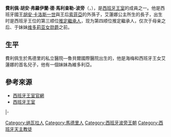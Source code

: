 {{Infobox royalty|royal|consort
| name = 費利佩·胡安·弗羅伊蘭<br/>{{lang|es|Felipe Juan Froilán}}
| title = 
| image = (Froilán) Presentación de los carteles de la feria taurina de San Isidro 2 (cropped).jpg
| caption = 
| spouse = 
| royal house  =
| othertitles  =
| father = [[海梅·德·马里查拉尔|海梅·德·馬利查勒]]
| mother = [[艾蓮娜_(西班牙公主)|艾蓮娜公主]]
| date of birth = {{birth date and age|1998|7|17|}}
| place of birth = {{SPA}}[[马德里|马德里]]魯貝爾國際醫院<ref>https://www.esdiario.com/324101717/Froilan-descoloca-a-sus-propios-familiares-y-amigos-con-un-giro-inesperado.html</ref>
| religion  = [[天主教會|羅馬天主教]]
| date of death  = 
| place of death = 
}}
{{Spanish Royal Family}}
{{Spanish name 2|馬利查勒（{{lang|es|Marichalar}}）|波旁（{{lang|es|Borbón}}）}}
'''費利佩·胡安·弗羅伊蘭·德·馬利查勒-波旁'''（{{lang-es|'''Felipe Juan Froilán de Todos los Santos de Marichalar y Borbón'''}}，{{bd|1998年|7月17日|catIdx=F}}），是[[西班牙王室|西班牙王室]]的成員之一。他是西班牙國王[[胡安·卡洛斯一世|胡安·卡洛斯一世]]與王后[[索菲婭_(西班牙王后)|索菲亞]]的外孫子，艾蓮娜公主所生的長子，出生时是西班牙王位的第三顺位[[推定繼承人|推定繼承人]]，现为第四顺位推定繼承人，仅次于母亲之后、于妹妹[[维多莉亚·德·马利查勒|维多莉亚女勋爵]]之前。

==生平==
費利佩生於馬德里的私立醫院—魯貝爾國際醫院出生的，他是海梅和西班牙王女艾蓮娜的首名兒子，他有一個妹妹為維多利亞。
{{Ahnentafel top|先祖}}<center>
{{ahnentafel-compact5
|style = font-size: 85%;
|boxstyle_1=background-color: #fcc;
|boxstyle_2=background-color: #fb9;
|boxstyle_3=background-color: #ffc;
|boxstyle_4=background-color: #bfc;
|boxstyle_5=background-color: #9fe;
|1= '''费利佩·德·马利查勒勋爵'''
|2= '''父：'''[[海梅·德·马里查拉尔|海梅·德·馬利查勒勋爵]]
|3= '''母：'''{{link-es|盧戈公爵|Ducado de Lugo|盧戈女公爵}}[[艾蓮娜_(西班牙公主)|艾蓮娜公主]]
|4= '''祖父：'''{{link-es|里帕尔达伯爵|Condado de Ripalda}}{{link-es|阿马利奥·德·马利查勒|Amalio de Marichalar y Bruguera}}
|5= '''祖母：'''伯爵夫人{{link-es|玛丽亚·康塞普西翁·萨恩斯德特哈达|Concepción Sáenz de Tejada}}
|6= '''外祖父：'''西班牙国王[[胡安·卡洛斯一世|胡安·卡洛斯一世]]
|7= '''外祖母：'''西班牙王后[[索菲娅_(西班牙王后)|索菲娅]]
|8= '''曾祖父：'''{{link-es|西里亚侯爵|Marquesado de Ciria}}{{link-es|路易斯·德·馬利查勒及蒙雷亚尔|Luis de Marichalar y Monreal|路易斯·德·馬利查勒}}
|9= '''曾祖母：'''侯爵夫人{{SetTitle|María de la Encarnación Bruguera y Molinuevo|玛丽亚·恩卡納西翁·布鲁格拉|dotted=no}}
|10= '''外曾祖父：'''{{SetTitle|Ignacio Sáenz de Tejada y Gil|伊格纳西奥·萨恩斯德特哈达|dotted=no}}
|11= '''外曾祖母：'''{{SetTitle| Matilde Fernández de Bobadilla y Echarri|马蒂尔德·费尔南德斯德博瓦迪利亚|dotted=no}}
|12= '''外曾祖父：'''[[巴塞罗那伯爵|巴塞罗那伯爵]][[胡安·德·波旁|胡安亲王]]
|13= '''外曾祖母：'''伯爵夫人[[玛利亚·玛塞迪斯公主|玛利亚·玛塞迪斯公主]]
|14= '''外曾祖父：'''[[希腊国王|希腊国王]][[保罗一世_(希腊)|保罗一世]]
|15= '''外曾祖母：'''希腊王后[[费德莉卡_(希腊王后)|费德莉卡]]
|16= '''高祖父：'''{{link-es|蒙特萨侯爵|Marquesado de Montesa}}{{SetTitle|Amalio Rufino de Marichalar y San Clemente|阿马利奥·鲁菲诺·德·馬利查勒|dotted=no}}
|17= '''高祖母：'''侯爵夫人{{SetTitle|María Cecilia Monreal y Ortiz de Zárate|玛丽亚·塞西莉亚·蒙雷亚尔|dotted=no}}
|18= '''外高祖父：'''{{SetTitle|Luis Bruguera y Schropp|路易斯·布鲁格拉|dotted=no}}
|19= '''外高祖母：'''{{SetTitle|María de la Encarnación de Molinuevo y Vega|玛丽亚·恩卡纳西翁·德·莫利努埃沃|dotted=no}}
|20= '''外高祖父：'''{{SetTitle|Tomas Sáenz de Tejada y Salazar|托马斯·萨恩斯德特哈达|dotted=no}}
|21= '''外高祖母：'''{{SetTitle|Matilde Gil y López de Marquina|马蒂尔德·吉尔|dotted=no}}
|22= '''外高祖父：'''{{SetTitle|Anselmo Fernández de Bobadilla y Castillo|安塞尔莫·费尔南德斯德博瓦迪利亚|dotted=no}}
|23= '''外高祖母：'''{{SetTitle|Matilde de Echarri y Apellániz|马蒂尔德·德埃查里|dotted=no}}
|24= '''外高祖父：'''西班牙国王[[阿方索十三世|阿方索十三世]]
|25= '''外高祖母：'''西班牙王后[[维多利亚·尤金妮亚公主_(巴腾堡)|维多利亚·尤金妮亚]]
|26= '''外高祖父：'''[[两西西里王国|两西西里]][[卡洛斯_(波旁-两西西里)|卡洛斯王子]]
|27= '''外高祖母：'''[[奥尔良|奥尔良]][[路易丝_(奥尔良公主)|路易丝公主]]
|28= '''外高祖父：'''希腊国王[[康斯坦丁一世_(希腊)|康斯坦丁一世]]
|29= '''外高祖母：'''希腊王后[[索菲_(普鲁士公主)|索菲]]
|30= '''外高祖父：'''[[不伦瑞克公爵|不伦瑞克公爵]][[恩斯特·奥古斯特三世_(汉诺威)|恩斯特·奥古斯特]]
|31= '''外高祖母：'''公爵夫人[[维多利亚·路易丝_(普鲁士公主)|维多利亚·路易丝公主]]
}}</center>
{{ahnentafel bottom}}

== 參考來源 ==
* [https://web.archive.org/web/20081103062318/http://www.casareal.es/ 西班牙王室官網]
* [https://web.archive.org/web/20090419120656/http://pages.prodigy.net/ptheroff/gotha/spain.html 西班牙王室]

{{S-start}}
{{S-hou|[[西班牙波旁王朝|西班牙波旁王朝]]|1998年|7月17日}}
{{S-roy|西班牙王室}}
|-
{{s-before|[[艾蓮娜_(西班牙公主)|艾蓮娜公主]]|母亲}}
{{s-ttl|title=西班牙王位繼承順序|years=第4位}}
{{s-after|[[维多莉亚·德·马利查勒|维多莉亚·德·马利查勒]]|妹妹}}
{{s-before|[[艾蓮娜_(西班牙公主)|艾蓮娜公主]]|母亲}}
{{s-title|西班牙王位第四順位繼承人|2014年6月19日－}}
{{s-inc}}
{{s-before|[[维多莉亚·德·马利查勒|维多莉亚·德·马利查勒]]|妹妹|rows=2}}
{{s-title|西班牙王位第五順位繼承人|2007年4月29日－{{SetTitle|舅父腓力六世登基王位|2014年6月19日}}}}
{{s-after|[[维多莉亚·德·马利查勒|维多莉亚·德·马利查勒]]|妹妹}}
{{s-title|西班牙王位第四順位繼承人|2005年10月31日－{{SetTitle|表妹苏菲亚公主出世|2007年4月29日}}}}
{{s-after|[[艾蓮娜_(西班牙公主)|艾蓮娜公主]]|母亲|rows=2}}
{{s-before|[[克里斯蒂娜_(西班牙公主)|克里斯蒂娜公主]]|姨母}}
{{s-title|西班牙王位第三順位繼承人|{{SetTitle|费利佩勋爵出世|1998年7月17日}}－{{SetTitle|表妹莱昂诺尔公主出世|2005年10月31日}}}}
{{S-end}}

{{DEFAULTSORT:Marichalar Y De Borbon, Felipe Juan Froilan De}}
[[Category:纳瓦拉人|Category:纳瓦拉人]]
[[Category:馬德里人|Category:馬德里人]]
[[Category:西班牙波旁王朝|Category:西班牙波旁王朝]]
[[Category:西班牙天主教徒|Category:西班牙天主教徒]]
